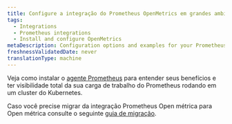 ```yaml
---
title: Configure a integração do Prometheus OpenMetrics em grandes ambientes Kubernetes
tags:
  - Integrations
  - Prometheus integrations
  - Install and configure OpenMetrics
metaDescription: Configuration options and examples for your Prometheus OpenMetrics integration with New Relic in Docker and Kubernetes environments.
freshnessValidatedDate: never
translationType: machine
---
```


Veja como instalar o [agente Prometheus](/docs/infrastructure/prometheus-integrations/install-configure-prometheus-agent/install-prometheus-agent) para entender seus benefícios e ter visibilidade total da sua carga de trabalho do Prometheus rodando em um cluster do Kubernetes.

Caso você precise migrar da integração Prometheus Open métrica para Open métrica consulte o seguinte [guia de migração](/docs/infrastructure/prometheus-integrations/install-configure-prometheus-agent/migration-guide).
